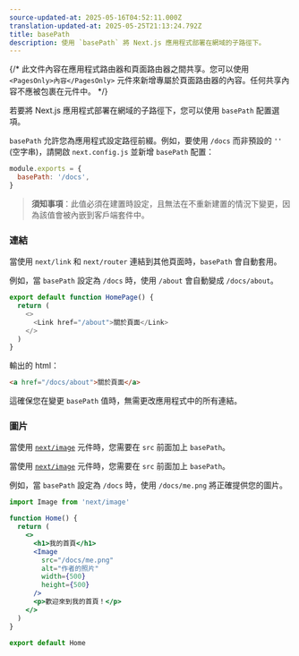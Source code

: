 ```yaml
---
source-updated-at: 2025-05-16T04:52:11.000Z
translation-updated-at: 2025-05-25T21:13:24.792Z
title: basePath
description: 使用 `basePath` 將 Next.js 應用程式部署在網域的子路徑下。
---
```


{/* 此文件內容在應用程式路由器和頁面路由器之間共享。您可以使用 `<PagesOnly>內容</PagesOnly>` 元件來新增專屬於頁面路由器的內容。任何共享內容不應被包裹在元件中。 */}

若要將 Next.js 應用程式部署在網域的子路徑下，您可以使用 `basePath` 配置選項。

`basePath` 允許您為應用程式設定路徑前綴。例如，要使用 `/docs` 而非預設的 `''` (空字串)，請開啟 `next.config.js` 並新增 `basePath` 配置：

```js filename="next.config.js"
module.exports = {
  basePath: '/docs',
}
```

> **須知事項**：此值必須在建置時設定，且無法在不重新建置的情況下變更，因為該值會被內嵌到客戶端套件中。

### 連結

當使用 `next/link` 和 `next/router` 連結到其他頁面時，`basePath` 會自動套用。

例如，當 `basePath` 設定為 `/docs` 時，使用 `/about` 會自動變成 `/docs/about`。

```js
export default function HomePage() {
  return (
    <>
      <Link href="/about">關於頁面</Link>
    </>
  )
}
```

輸出的 html：

```html
<a href="/docs/about">關於頁面</a>
```

這確保您在變更 `basePath` 值時，無需更改應用程式中的所有連結。

### 圖片

<AppOnly>

當使用 [`next/image`](/docs/app/api-reference/components/image) 元件時，您需要在 `src` 前面加上 `basePath`。

</AppOnly>

<PagesOnly>

當使用 [`next/image`](/docs/pages/api-reference/components/image) 元件時，您需要在 `src` 前面加上 `basePath`。

</PagesOnly>

例如，當 `basePath` 設定為 `/docs` 時，使用 `/docs/me.png` 將正確提供您的圖片。

```jsx
import Image from 'next/image'

function Home() {
  return (
    <>
      <h1>我的首頁</h1>
      <Image
        src="/docs/me.png"
        alt="作者的照片"
        width={500}
        height={500}
      />
      <p>歡迎來到我的首頁！</p>
    </>
  )
}

export default Home
```